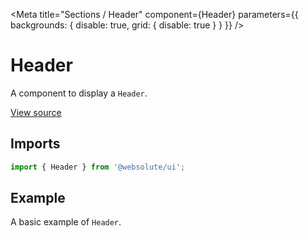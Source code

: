 
<Meta
  title="Sections / Header"
  component={Header}
  parameters={{ backgrounds: { disable: true, grid: { disable: true } } }}
/>

# Header

A component to display a `Header`.

[View source](https://github.com/actarian/design-system/tree/main/src/ui/sections/header)

## Imports

```js
import { Header } from '@websolute/ui';
```

## Example

A basic example of `Header`.

<Canvas>
  <Story name="default">
    <div style={{ backgroundColor: 'var(--color-neutral-900)' }}>
      <Header />
    </div>
  </Story>
  <Story name="sticky">
    <Header sticky />
  </Story>
</Canvas>
